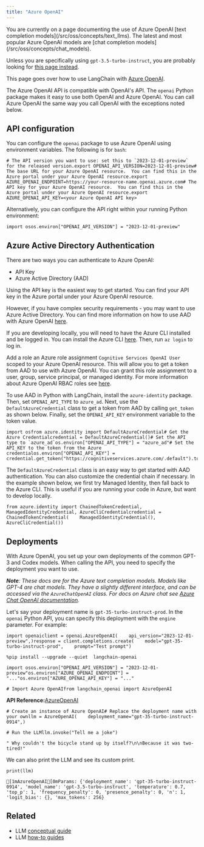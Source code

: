 ```yaml
---
title: "Azure OpenAI"
---
```


<Warning>
  You are currently on a page documenting the use of Azure OpenAI [text completion models](/src/oss/concepts/text_llms). The latest and most popular Azure OpenAI models are [chat completion models](/src/oss/concepts/chat_models).

  Unless you are specifically using `gpt-3.5-turbo-instruct`, you are probably looking for [this page instead](/src/oss/integrations/chat/azure_chat_openai).
</Warning>

This page goes over how to use LangChain with [Azure OpenAI](https://aka.ms/azure-openai).

The Azure OpenAI API is compatible with OpenAI's API. The `openai` Python package makes it easy to use both OpenAI and Azure OpenAI. You can call Azure OpenAI the same way you call OpenAI with the exceptions noted below.

## API configuration

You can configure the `openai` package to use Azure OpenAI using environment variables. The following is for `bash`:

```
# The API version you want to use: set this to `2023-12-01-preview` for the released version.export OPENAI_API_VERSION=2023-12-01-preview# The base URL for your Azure OpenAI resource.  You can find this in the Azure portal under your Azure OpenAI resource.export AZURE_OPENAI_ENDPOINT=https://your-resource-name.openai.azure.com# The API key for your Azure OpenAI resource.  You can find this in the Azure portal under your Azure OpenAI resource.export AZURE_OPENAI_API_KEY=<your Azure OpenAI API key>
```

Alternatively, you can configure the API right within your running Python environment:

```
import osos.environ["OPENAI_API_VERSION"] = "2023-12-01-preview"
```

## Azure Active Directory Authentication

There are two ways you can authenticate to Azure OpenAI:

* API Key
* Azure Active Directory (AAD)

Using the API key is the easiest way to get started. You can find your API key in the Azure portal under your Azure OpenAI resource.

However, if you have complex security requirements - you may want to use Azure Active Directory. You can find more information on how to use AAD with Azure OpenAI [here](https://learn.microsoft.com/en-us/azure/ai-services/openai/how-to/managed-identity).

If you are developing locally, you will need to have the Azure CLI installed and be logged in. You can install the Azure CLI [here](https://docs.microsoft.com/en-us/cli/azure/install-azure-cli). Then, run `az login` to log in.

Add a role an Azure role assignment `Cognitive Services OpenAI User` scoped to your Azure OpenAI resource. This will allow you to get a token from AAD to use with Azure OpenAI. You can grant this role assignment to a user, group, service principal, or managed identity. For more information about Azure OpenAI RBAC roles see [here](https://learn.microsoft.com/en-us/azure/ai-services/openai/how-to/role-based-access-control).

To use AAD in Python with LangChain, install the `azure-identity` package. Then, set `OPENAI_API_TYPE` to `azure_ad`. Next, use the `DefaultAzureCredential` class to get a token from AAD by calling `get_token` as shown below. Finally, set the `OPENAI_API_KEY` environment variable to the token value.

```
import osfrom azure.identity import DefaultAzureCredential# Get the Azure Credentialcredential = DefaultAzureCredential()# Set the API type to `azure_ad`os.environ["OPENAI_API_TYPE"] = "azure_ad"# Set the API_KEY to the token from the Azure credentialos.environ["OPENAI_API_KEY"] = credential.get_token("https://cognitiveservices.azure.com/.default").token
```

The `DefaultAzureCredential` class is an easy way to get started with AAD authentication. You can also customize the credential chain if necessary. In the example shown below, we first try Managed Identity, then fall back to the Azure CLI. This is useful if you are running your code in Azure, but want to develop locally.

```
from azure.identity import ChainedTokenCredential, ManagedIdentityCredential, AzureCliCredentialcredential = ChainedTokenCredential(    ManagedIdentityCredential(),    AzureCliCredential())
```

## Deployments

With Azure OpenAI, you set up your own deployments of the common GPT-3 and Codex models. When calling the API, you need to specify the deployment you want to use.

***Note**: These docs are for the Azure text completion models. Models like GPT-4 are chat models. They have a slightly different interface, and can be accessed via the `AzureChatOpenAI` class. For docs on Azure chat see [Azure Chat OpenAI documentation](/src/oss/integrations/chat/azure_chat_openai).*

Let's say your deployment name is `gpt-35-turbo-instruct-prod`. In the `openai` Python API, you can specify this deployment with the `engine` parameter. For example:

```
import openaiclient = openai.AzureOpenAI(    api_version="2023-12-01-preview",)response = client.completions.create(    model="gpt-35-turbo-instruct-prod",    prompt="Test prompt")
```

```
%pip install --upgrade --quiet  langchain-openai
```

```
import osos.environ["OPENAI_API_VERSION"] = "2023-12-01-preview"os.environ["AZURE_OPENAI_ENDPOINT"] = "..."os.environ["AZURE_OPENAI_API_KEY"] = "..."
```

```
# Import Azure OpenAIfrom langchain_openai import AzureOpenAI
```

**API Reference:**[AzureOpenAI](https://python.langchain.com/api_reference/openai/llms/langchain_openai.llms.azure.AzureOpenAI.html)

```
# Create an instance of Azure OpenAI# Replace the deployment name with your ownllm = AzureOpenAI(    deployment_name="gpt-35-turbo-instruct-0914",)
```

```
# Run the LLMllm.invoke("Tell me a joke")
```

```
" Why couldn't the bicycle stand up by itself?\n\nBecause it was two-tired!"
```

We can also print the LLM and see its custom print.

```
print(llm)
```

```
[1mAzureOpenAI[0mParams: {'deployment_name': 'gpt-35-turbo-instruct-0914', 'model_name': 'gpt-3.5-turbo-instruct', 'temperature': 0.7, 'top_p': 1, 'frequency_penalty': 0, 'presence_penalty': 0, 'n': 1, 'logit_bias': {}, 'max_tokens': 256}
```

## Related

* LLM [conceptual guide](/src/oss/concepts/text_llms)
* LLM [how-to guides](/src/oss/how_to/#llms)
